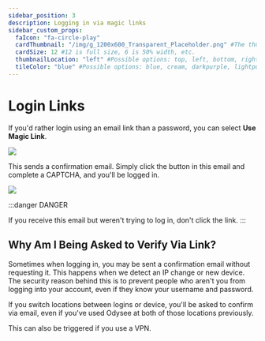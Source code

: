 ---
sidebar_position: 3
description: Logging in via magic links
sidebar_custom_props:
  faIcon: "fa-circle-play"
  cardThumbnail: "/img/g_1200x600_Transparent_Placeholder.png" #The thumbnail on the category card.
  cardSize: 12 #12 is full size, 6 is 50% width, etc.
  thumbnailLocation: "left" #Possible options: top, left, bottom, right, none
  tileColor: "blue" #Possible options: blue, cream, darkpurple, lightpurple, mauve, orange, pink, none
---

# Login Links

If you'd rather login using an email link than a password, you can select **Use Magic Link**.

![](/img/en/category-basics13.png)

This sends a confirmation email. Simply click the button in this email and complete a CAPTCHA, and you'll be logged in.

![](/img/en/category-basics14.png)

:::danger DANGER 

If you receive this email but weren't trying to log in, don't click the link.
:::

## Why Am I Being Asked to Verify Via Link?

Sometimes when logging in, you may be sent a confirmation email without requesting it. This happens when we detect an IP change or new device. The security reason behind this is to prevent people who aren't you from logging into your account, even if they know your username and password.

If you switch locations between logins or device, you'll be asked to confirm via email, even if you've used Odysee at both of those locations previously.

This can also be triggered if you use a VPN.